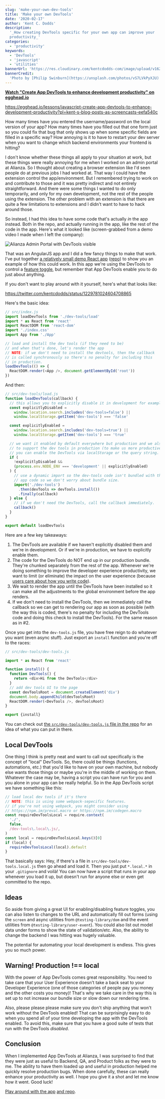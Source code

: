 ```yaml
---
slug: 'make-your-own-dev-tools'
title: 'Make your own DevTools'
date: '2020-02-17'
author: 'Kent C. Dodds'
description:
  '_How creating DevTools specific for your own app can improve your
  productivity_'
categories:
  - 'productivity'
keywords:
  - 'DevTools'
  - 'javascript'
  - 'utilities'
bannerUrl: 'https://res.cloudinary.com/kentcdodds-com/image/upload/v1625033119/kentcdodds.com/content/blog/make-your-own-dev-tools/banner.jpg'
bannerCredit:
  'Photo by [Philip Swinburn](https://unsplash.com/photos/vS7LVkPyXJU)'
---
```


**[Watch "Create App DevTools to enhance development productivity" on egghead.io](https://egghead.io/lessons/javascript-create-app-devtools-to-enhance-development-productivity?pl=kent-s-blog-posts-as-screencasts-eefa540c)**

https://egghead.io/lessons/javascript-create-app-devtools-to-enhance-development-productivity?pl=kent-s-blog-posts-as-screencasts-eefa540c

How many times have you entered the username/password on the local version of
your app? How many times have you filled out that one form just so you could fix
that bug that only shows up when some specific fields are filled in a specific
way? How annoying is it to have to restart your dev server when you want to
change which backend environments your frontend is hitting?

I don't know whether these things all apply to your situation at work, but these
things were really annoying for me when I worked on an admin portal at Alianza.
So I thought about creating a browser extension like I'd seen people do at
previous jobs I had worked at. That way I could have the extension control the
app/environment. But I remembered trying to work on and contribute to those and
it was pretty indirect and not entirely straightforward. And there were some
things I wanted to do only temporarily, and only for my own development, not the
rest of the people using the extension. The other problem with an extension is
that there are quite a few limitations to extensions and I didn't want to have
to hack around those.

So instead, I had this idea to have some code that's actually _in_ the app
instead. Both in the repo, and actually running in the app, like the rest of the
code in the app. Here's what it looked like (screen-grabbed from a demo video I
made when I left the company):

![Alianza Admin Portal with DevTools visible](https://res.cloudinary.com/kentcdodds-com/image/upload/v1625033119/kentcdodds.com/content/blog/make-your-own-dev-tools/alianza.png)

That was an AngularJS app and I did a few fancy things to make that work. I've
put together
[a relatively small demo React app](https://app-dev-tools.netlify.com/)
([repo](https://github.com/kentcdodds/app-dev-tools)) to show you an example of
how this could work. In this app we're using the DevTools to control a
[feature toggle](https://en.wikipedia.org/wiki/Feature_toggle), but remember
that App DevTools enable you to do just about anything.

If you don't want to play around with it yourself, here's what that looks like:

https://twitter.com/kentcdodds/status/1229781024604708865

Here's the basic idea:

```javascript
// src/index.js
import loadDevTools from './dev-tools/load'
import * as React from 'react'
import ReactDOM from 'react-dom'
import './index.css'
import App from './App'

// load and install the dev tools (if they need to be)
// and when that's done, let's render the app
// NOTE: if we don't need to install the devtools, then the callback
// is called synchronously so there's no penalty for including this
// in production.
loadDevTools(() => {
  ReactDOM.render(<App />, document.getElementById('root'))
})
```

And then:

```javascript
// src/dev-tools/load.js
function loadDevTools(callback) {
  // this allows you to explicitly disable it in development for example
  const explicitlyDisabled =
    window.location.search.includes('dev-tools=false') ||
    window.localStorage.getItem('dev-tools') === 'false'

  const explicitlyEnabled =
    window.location.search.includes('dev-tools=true') ||
    window.localStorage.getItem('dev-tools') === 'true'

  // we want it enabled by default everywhere but production and we also want
  // to support the dev tools in production (to make us more productive triaging production issues).
  // you can enable the DevTools via localStorage or the query string.
  if (
    !explicitlyDisabled &&
    (process.env.NODE_ENV === 'development' || explicitlyEnabled)
  ) {
    // use a dynamic import so the dev-tools code isn't bundled with the regular
    // app code so we don't worry about bundle size.
    import('./dev-tools')
      .then(devTools => devTools.install())
      .finally(callback)
  } else {
    // if we don't need the DevTools, call the callback immediately.
    callback()
  }
}

export default loadDevTools
```

Here are a few key takeaways:

1. The DevTools are available if we haven't explicitly disabled them and we're
   in development. Or if we're in production, we have to explicitly enable them.
2. The code for the DevTools do NOT end up in our production bundle. They're
   chunked separately from the rest of the app. Whenever we're doing something
   to improve the developer experience productivity, we want to limit (or
   eliminate) the impact on the user experience (because
   [users care about how you write code](/blog/why-users-care-about-how-you-write-code)).
3. We wait to render the app until the DevTools have been installed so it can
   make all the adjustments to the global environment before the app renders.
4. If we don't need to install the DevTools, then we immediately call the
   callback so we can get to rendering our app as soon as possible (with the way
   this is coded, there's no penalty for including the DevTools code and doing
   this check to install the DevTools). For the same reason as in #2.

Once you get into the `dev-tools.js` file, you have free reign to do whatever
you want (even async stuff). Just export an `install` function and you're off to
the races:

```javascript
// src/dev-tools/dev-tools.js

import * as React from 'react'

function install() {
  function DevTools() {
    return <div>Hi from the DevTools</div>
  }
  // add dev tools UI to the page
  const devToolsRoot = document.createElement('div')
  document.body.appendChild(devToolsRoot)
  ReactDOM.render(<DevTools />, devToolsRoot)
}

export {install}
```

You can check out
[the `src/dev-tools/dev-tools.js` file in the repo](https://github.com/kentcdodds/app-dev-tools/blob/master/src/dev-tools/dev-tools.js)
for an idea of what you can put in there.

## Local DevTools

One thing I think is pretty neat and want to call out specifically is the
concept of "local" DevTools. So, there could be things (functions, automations,
etc.) that you'd like to have on your own machine, but nobody else wants those
things or maybe you're in the middle of working on them. Whatever the case may
be, having a script you can have run for you and you alone in your app can be
really helpful. So in the App DevTools script we have something like this:

```javascript
// load local dev tools if it's there
// NOTE: this is using some webpack-sepecific features.
// if you're not using webpack, you might consider using
// https://npm.im/preval.macro or https://npm.im/codegen.macro
const requireDevToolsLocal = require.context(
  './',
  false,
  /dev-tools\.local\.js/,
)
const local = requireDevToolsLocal.keys()[0]
if (local) {
  requireDevToolsLocal(local).default
}
```

That basically says: Hey, if there's a file in
`src/dev-tools/dev-tools.local.js` then go ahead and load it. Then you just put
`*.local.*` in your `.gitignore` and voilà! You can now have a script that runs
in your app whenever you load it up, but doesn't run for anyone else or even get
committed to the repo.

## Ideas

So aside from giving a great UI for enabling/disabling feature toggles, you can
also listen to changes to the URL and automatically fill out forms (using the
`screen` and async utilities from `@testing-library/dom` and the event utilities
from `@testing-library/user-event`). You could also list out model data under
forms to show the state of validation/etc. Also, the ability to change the
backend I was hitting was hugely valuable.

The potential for automating your local development is endless. This gives you
so much power.

## Warning! Production !== local

With the power of App DevTools comes great responsibility. You need to take care
that your User Experience doesn't take a back seat to your Developer Experience
(one of those categories of people pay you money and the other costs you money)!
That's why we take care in the way this is set up to not increase our bundle
size or slow down our rendering time.

Also, please please please make sure you don't ship anything that won't work
without the DevTools enabled! That can be surprisingly easy to do when you spend
all of your time developing the app with the DevTools enabled. To avoid this,
make sure that you have a good suite of tests that run with the DevTools
_disabled_.

## Conclusion

When I implemented App DevTools at Alianza, I was surprised to find that they
were just as useful to Backend, QA, and Product folks as they were to me. The
ability to have them loaded up and useful in production helped me quickly
resolve production bugs. When done carefully, these can really enhance your
productivity as well. I hope you give it a shot and let me know how it went.
Good luck!

[Play around with the app](https://app-dev-tools.netlify.com/)
[and repo](https://github.com/kentcdodds/app-dev-tools).
